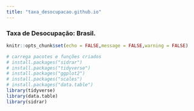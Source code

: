 ```yaml
---
title: "taxa_desocupacao.github.io"
---
```



### Taxa de Desocupação: Brasil.

```r
knitr::opts_chunk$set(echo = FALSE,message = FALSE,warning = FALSE)

# carrega pacotes e funções criados
# install.packages("sidrar")
# install.packages("tidyverse")
# install.packages("ggplot2")
# install.packages("scales")
# install.packages("data.table")
library(tidyverse)
library(data.table)
library(sidrar)


```

<!-- ```{r , message=FALSE, warning=FALSE} -->
<!-- #d1: Taxa de Desocupação                      SIDRA  6381 -->

<!-- #chama as séries no sidra -->
<!-- d <- sidrar::get_sidra(api = "/t/6381/n1/all/v/4099/p/all/d/v4099%201") #Taxa de Desocupação PNADCM -->

<!-- #selecionando dados e dando novos nomes as colunas -->
<!-- d <- d %>%  dplyr::mutate(date = lubridate::ymd(paste0(`Trimestre Móvel (Código)`, "01")), -->
<!--                             Serie = "PNADC") %>%  -->
<!--               dplyr::select(date, Valor, Serie) -->
<!-- ``` -->


<!-- ```{r , message=FALSE, warning=FALSE, fig.height = 5, fig.width = 10, eval=TRUE, echo=FALSE} -->
<!-- # gráfico -->
<!-- g <- ggplot2::ggplot() + -->
<!--         geom_line (data = d,  -->
<!--                    aes(x = date,  -->
<!--                        y = Valor/100, -->
<!--                        color = Serie), -->
<!--                    size = 1.5) +   -->
<!--         scale_y_continuous(limits = \(y){c(0, max(y) * 1.1)}, -->
<!--                            labels = scales::percent_format(accuracy = 1)) + -->
<!--         scale_x_date(date_breaks = "1 year", labels = scales::date_format("%Y")) + -->
<!--         scale_color_brewer(palette = "Set1") + -->
<!--         labs(x = element_blank(), -->
<!--              y = element_blank(), -->
<!--              caption = "Fonte: IBGE - PNAD Contínua Mensal", -->
<!--              ) + -->
<!--         theme_bw() + -->
<!--         theme( -->
<!--             text = element_text( face = "bold", size = 13), -->
<!--             plot.title = element_text(size = 13, face = "bold"), -->
<!--             plot.subtitle = element_text(size = 13 - 1), -->
<!--             plot.title.position = "plot", -->
<!--             plot.caption.position =  "plot", -->
<!--             legend.title = element_blank(), -->
<!--             legend.position="bottom", -->
<!--             axis.text.x = element_text(color = "black", size = 13 - 1, angle = 90, vjust = 0.5), -->
<!--             axis.text.y = element_text(color = "black", size = 13 - 1, face="bold"), -->
<!--             axis.title = element_text( size = 13 - 1, face = "bold"), -->
<!--             legend.text = element_text(size = 13 - 1, face = "bold")) -->

<!-- g -->
<!-- ``` -->

